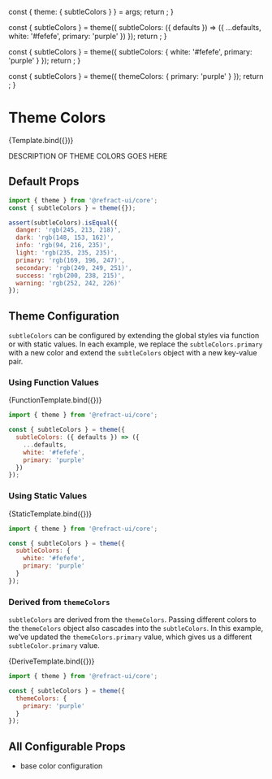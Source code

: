 
<Meta
  title="core/theme/subtleColors"
  component={ColorPalette}
/>

  const { theme: { subtleColors } } = args;
  return <ColorPalette colors={subtleColors} />;
}

  const { subtleColors } = theme({
    subtleColors: ({ defaults }) => ({
      ...defaults,
      white: '#fefefe',
      primary: 'purple'
    })
  });
  return <ColorPalette colors={subtleColors} />;
}

  const { subtleColors } = theme({
    subtleColors: {
      white: '#fefefe',
      primary: 'purple'
    }
  });
  return <ColorPalette colors={subtleColors} />;
}

  const { subtleColors } = theme({
    themeColors: {
      primary: 'purple'
    }
  });
  return <ColorPalette colors={subtleColors} />;
}

# Theme Colors

<Canvas>
  <Story name="subtleColors" args={{
    theme: theme({})
  }}>
    {Template.bind({})}
  </Story>
</Canvas>

DESCRIPTION OF THEME COLORS GOES HERE

## Default Props

``` js
import { theme } from '@refract-ui/core';
const { subtleColors } = theme({});

assert(subtleColors).isEqual({
  danger: 'rgb(245, 213, 218)',
  dark: 'rgb(148, 153, 162)',
  info: 'rgb(94, 216, 235)',
  light: 'rgb(235, 235, 235)',
  primary: 'rgb(169, 196, 247)',
  secondary: 'rgb(249, 249, 251)',
  success: 'rgb(200, 238, 215)',
  warning: 'rgb(252, 242, 226)'
});
```

## Theme Configuration

`subtleColors` can be configured by extending the global styles via function or with static values. In each example, we replace the `subtleColors.primary` with a new color and extend the `subtleColors` object with a new key-value pair.

### Using Function Values

<Canvas showCode>
  <Story name="colorsFunction">
    {FunctionTemplate.bind({})}
  </Story>
</Canvas>

``` js
import { theme } from '@refract-ui/core';

const { subtleColors } = theme({
  subtleColors: ({ defaults }) => ({
    ...defaults,
    white: '#fefefe',
    primary: 'purple'
  })
});
```

### Using Static Values

<Canvas showCode>
  <Story name="colorsStatic">
    {StaticTemplate.bind({})}
  </Story>
</Canvas>

``` js
import { theme } from '@refract-ui/core';

const { subtleColors } = theme({
  subtleColors: {
    white: '#fefefe',
    primary: 'purple'
  }
});
```

### Derived from `themeColors`

`subtleColors` are derived from the `themeColors`. Passing different colors to the `themeColors` object also cascades into the `subtleColors`. In this example, we've updated the `themeColors.primary` value, which gives us a different `subtleColor.primary` value.

<Canvas showCode>
  <Story name="colorsDerive">
    {DeriveTemplate.bind({})}
  </Story>
</Canvas>

``` js
import { theme } from '@refract-ui/core';

const { subtleColors } = theme({
  themeColors: {
    primary: 'purple'
  }
});
```

## All Configurable Props

- base color configuration
